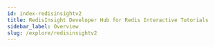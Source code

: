 ```yaml
---
id: index-redisinsightv2
title: RedisInsight Developer Hub for Redis Interactive Tutorials
sidebar_label: Overview
slug: /explore/redisinsightv2
---
```






<div class="row">

 <div class="col">
     <RedisCard
        title="New to RedisInsight"
        imgPath="redisinsight.png"
        description="Getting started with RedisInsight v2.0"
        preview="redisinsight.png"
        page="/explore/redisinsightv2/getting-started"
        />
  </div>

 <div class="col">
     <RedisCard
        title="RedisInsight Browser Visualization Tutorial"
        imgPath="redisinsight.png"
        description="Visualize Redis database keys using the RedisInsight Browser Tool"
        preview="redisinsight.png"
        page="/explore/redisinsightv2/browser"
        />
 </div>

 <div class="col">
     <RedisCard
        title="How To Use The RedisInsight Profiler Tool"
        description="Analyze Your Redis Commands Using The Monitor Command"
        page="/explore/redisinsightv2/profiler"
        />
 </div>

</div>





